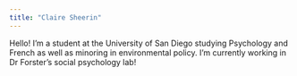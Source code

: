```yaml
---
title: "Claire Sheerin"
---
```


Hello! I'm a student at the University of San Diego studying Psychology and French as well as minoring in environmental policy. I'm currently working in Dr Forster's social psychology lab!  


